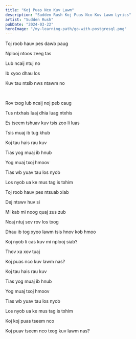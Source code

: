 ```yaml
---
title: "Koj Puas Nco Kuv Lawm"
description: "Sudden Rush Koj Puas Nco Kuv Lawm Lyrics"
artist: "Sudden Rush"
pubDate: "2024-03-22"
heroImage: "/my-learning-path/go-with-postgresql.png"
---
```


Toj roob hauv pes dawb paug

Nplooj ntoos zeeg tas

Lub ncaij ntuj no

Ib xyoo dhau los

Kuv tau ntsib nws ntawm no

<br />

Rov txog lub ncaij noj peb caug

Tus ntxhais luaj dhia luag ntxhis

Es tseem tshuav kuv tsis zoo li luas

Tsis muaj ib tug khub

Koj tau hais rau kuv

Tias yog muaj ib hnub

Yog muaj txoj hmoov

Tias wb yuav tau los nyob

Los nyob ua ke mus tag is txhim

Toj roob hauv pes ntsuab xiab

Dej ntswv huv si

Mi kab mi noog quaj zus zub

Ncaj ntuj sov rov los txog

Dhau ib tog xyoo lawm tsis hnov kob hmoo

Koj nyob li cas kuv mi nplooj siab?

Thov xa xov tuaj

Koj puas nco kuv lawm nas?

Koj tau hais rau kuv

Tias yog muaj ib hnub

Yog muaj txoj hmoov

Tias wb yuav tau los nyob

Los nyob ua ke mus tag is txhim

Koj koj puas tseem nco

Koj puav tseem nco txog kuv lawm nas?
